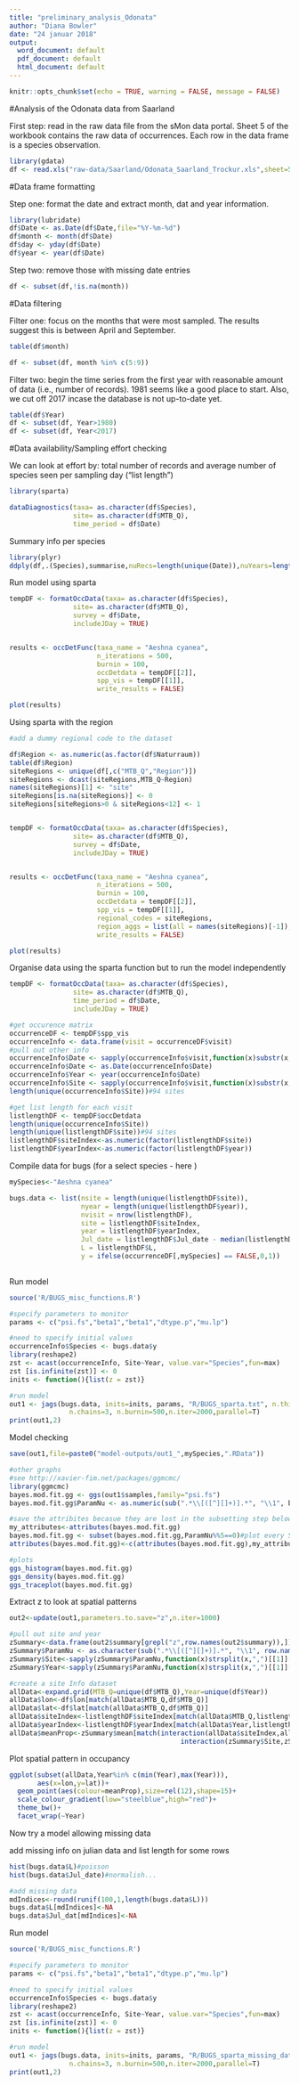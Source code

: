 ```yaml
---
title: "preliminary_analysis_Odonata"
author: "Diana Bowler"
date: "24 januar 2018"
output:
  word_document: default
  pdf_document: default
  html_document: default
---
```


```r

knitr::opts_chunk$set(echo = TRUE, warning = FALSE, message = FALSE)

```

#Analysis of the Odonata data from Saarland

First step: read in the raw data file from the sMon data portal.
Sheet 5 of the workbook contains the raw data of occurrences.
Each row in the data frame is a species observation.

```r

library(gdata)
df <- read.xls("raw-data/Saarland/Odonata_Saarland_Trockur.xls",sheet=5)

```

#Data frame formatting

Step one: format the date and extract month, dat and year information.

```r

library(lubridate)
df$Date <- as.Date(df$Date,file="%Y-%m-%d")
df$month <- month(df$Date)
df$day <- yday(df$Date)
df$year <- year(df$Date)

```

Step two: remove those with missing date entries

```r

df <- subset(df,!is.na(month))

```


#Data filtering

Filter one: focus on the months that were most sampled. The results suggest this is between April and September.

```r

table(df$month)

df <- subset(df, month %in% c(5:9))

```

Filter two: begin the time series from the first year with reasonable amount of data (i.e., number of records). 1981 seems like a good place to start. Also, we cut off 2017 incase the database is not up-to-date yet.

```r

table(df$Year)
df <- subset(df, Year>1980)
df <- subset(df, Year<2017)

```

#Data availability/Sampling effort checking

We can look at effort by: total number of records and average number of species seen per sampling day ("list length")

```r

library(sparta)

dataDiagnostics(taxa= as.character(df$Species), 
                site= as.character(df$MTB_Q), 
                time_period = df$Date)

```

Summary info per species

```r

library(plyr)
ddply(df,.(Species),summarise,nuRecs=length(unique(Date)),nuYears=length(unique(Year)),nuSites=length(unique(MTB_Q)))

```


Run model using sparta
```r
tempDF <- formatOccData(taxa= as.character(df$Species), 
                site= as.character(df$MTB_Q), 
                survey = df$Date,
                includeJDay = TRUE)


results <- occDetFunc(taxa_name = "Aeshna cyanea",
                      n_iterations = 500,
                      burnin = 100, 
                      occDetdata = tempDF[[2]],
                      spp_vis = tempDF[[1]],
                      write_results = FALSE)

plot(results)

```


Using sparta with the region
```r
#add a dummy regional code to the dataset

df$Region <- as.numeric(as.factor(df$Naturraum))
table(df$Region)
siteRegions <- unique(df[,c("MTB_Q","Region")])
siteRegions <- dcast(siteRegions,MTB_Q~Region)
names(siteRegions)[1] <- "site"
siteRegions[is.na(siteRegions)] <- 0
siteRegions[siteRegions>0 & siteRegions<12] <- 1


tempDF <- formatOccData(taxa= as.character(df$Species), 
                site= as.character(df$MTB_Q), 
                survey = df$Date,
                includeJDay = TRUE)


results <- occDetFunc(taxa_name = "Aeshna cyanea",
                      n_iterations = 500,
                      burnin = 100, 
                      occDetdata = tempDF[[2]],
                      spp_vis = tempDF[[1]],
                      regional_codes = siteRegions,
                      region_aggs = list(all = names(siteRegions)[-1]),
                      write_results = FALSE)

plot(results)

```




Organise data using the sparta function but to run the model independently

```r

tempDF <- formatOccData(taxa= as.character(df$Species), 
                site= as.character(df$MTB_Q), 
                time_period = df$Date,
                includeJDay = TRUE)

#get occurence matrix
occurrenceDF <- tempDF$spp_vis
occurrenceInfo <- data.frame(visit = occurrenceDF$visit)
#pull out other info
occurrenceInfo$Date <- sapply(occurrenceInfo$visit,function(x)substr(x,6,15)) 
occurrenceInfo$Date <- as.Date(occurrenceInfo$Date)
occurrenceInfo$Year <- year(occurrenceInfo$Date) 
occurrenceInfo$Site <- sapply(occurrenceInfo$visit,function(x)substr(x,1,5)) 
length(unique(occurrenceInfo$Site))#94 sites

#get list length for each visit
listlengthDF <- tempDF$occDetdata
length(unique(occurrenceInfo$Site))
length(unique(listlengthDF$site))#94 sites
listlengthDF$siteIndex<-as.numeric(factor(listlengthDF$site))
listlengthDF$yearIndex<-as.numeric(factor(listlengthDF$year))

```

Compile data for bugs (for a select species  - here )

```r

mySpecies<-"Aeshna cyanea"

bugs.data <- list(nsite = length(unique(listlengthDF$site)),
                  nyear = length(unique(listlengthDF$year)),
                  nvisit = nrow(listlengthDF),
                  site = listlengthDF$siteIndex,
                  year = listlengthDF$yearIndex,
                  Jul_date = listlengthDF$Jul_date - median(listlengthDF$Jul_date),
                  L = listlengthDF$L,
                  y = ifelse(occurrenceDF[,mySpecies] == FALSE,0,1))
                  
```

Run model

```r
source('R/BUGS_misc_functions.R')

#specify parameters to monitor
params <- c("psi.fs","beta1","beta1","dtype.p","mu.lp")

#need to specify initial values
occurrenceInfo$Species <- bugs.data$y
library(reshape2)
zst <- acast(occurrenceInfo, Site~Year, value.var="Species",fun=max)
zst [is.infinite(zst)] <- 0
inits <- function(){list(z = zst)}

#run model
out1 <- jags(bugs.data, inits=inits, params, "R/BUGS_sparta.txt", n.thin=nt,
               n.chains=3, n.burnin=500,n.iter=2000,parallel=T)
print(out1,2)

```


Model checking

```r

save(out1,file=paste0("model-outputs/out1_",mySpecies,".RData"))

#other graphs
#see http://xavier-fim.net/packages/ggmcmc/
library(ggmcmc)
bayes.mod.fit.gg <- ggs(out1$samples,family="psi.fs")
bayes.mod.fit.gg$ParamNu <- as.numeric(sub(".*\\[([^][]+)].*", "\\1", bayes.mod.fit.gg$Parameter))

#save the attribites becasue they are lost in the subsetting step below, dont understand why..
my_attributes<-attributes(bayes.mod.fit.gg)
bayes.mod.fit.gg <- subset(bayes.mod.fit.gg,ParamNu%%5==0)#plot every 5
attributes(bayes.mod.fit.gg)<-c(attributes(bayes.mod.fit.gg),my_attributes[3:8])

#plots
ggs_histogram(bayes.mod.fit.gg)
ggs_density(bayes.mod.fit.gg)
ggs_traceplot(bayes.mod.fit.gg)

```

Extract z to look at spatial patterns

```r
out2<-update(out1,parameters.to.save="z",n.iter=1000)

#pull out site and year
zSummary<-data.frame(out2$summary[grepl("z",row.names(out2$summary)),])
zSummary$ParamNu <- as.character(sub(".*\\[([^][]+)].*", "\\1", row.names(zSummary)))
zSummary$Site<-sapply(zSummary$ParamNu,function(x)strsplit(x,",")[[1]][1])
zSummary$Year<-sapply(zSummary$ParamNu,function(x)strsplit(x,",")[[1]][2])

#create a site Info dataset
allData<-expand.grid(MTB_Q=unique(df$MTB_Q),Year=unique(df$Year))
allData$lon<-df$lon[match(allData$MTB_Q,df$MTB_Q)]
allData$lat<-df$lat[match(allData$MTB_Q,df$MTB_Q)]
allData$siteIndex<-listlengthDF$siteIndex[match(allData$MTB_Q,listlengthDF$site)]
allData$yearIndex<-listlengthDF$yearIndex[match(allData$Year,listlengthDF$year)]
allData$meanProp<-zSummary$mean[match(interaction(allData$siteIndex,allData$yearIndex),
                                           interaction(zSummary$Site,zSummary$Year))]
```

Plot spatial pattern in occupancy

```r

ggplot(subset(allData,Year%in% c(min(Year),max(Year))),
       aes(x=lon,y=lat))+
  geom_point(aes(colour=meanProp),size=rel(12),shape=15)+
  scale_colour_gradient(low="steelblue",high="red")+
  theme_bw()+
  facet_wrap(~Year)

```

Now try a model allowing missing data

add missing info on julian data and list length for some rows

```r

hist(bugs.data$L)#poisson
hist(bugs.data$Jul_date)#normalish...

#add missing data
mdIndices<-round(runif(100,1,length(bugs.data$L)))
bugs.data$L[mdIndices]<-NA
bugs.data$Jul_dat[mdIndices]<-NA
```

Run model

```r
source('R/BUGS_misc_functions.R')

#specify parameters to monitor
params <- c("psi.fs","beta1","beta1","dtype.p","mu.lp")

#need to specify initial values
occurrenceInfo$Species <- bugs.data$y
library(reshape2)
zst <- acast(occurrenceInfo, Site~Year, value.var="Species",fun=max)
zst [is.infinite(zst)] <- 0
inits <- function(){list(z = zst)}

#run model
out1 <- jags(bugs.data, inits=inits, params, "R/BUGS_sparta_missing_data.txt", n.thin=nt,
               n.chains=3, n.burnin=500,n.iter=2000,parallel=T)
print(out1,2)
```

